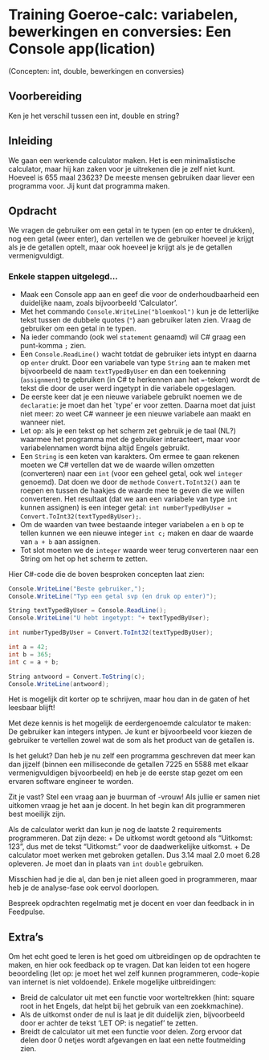 # Training Goeroe-calc: variabelen, bewerkingen en conversies: Een Console app(lication)

(Concepten: int, double, bewerkingen en conversies)

## Voorbereiding

Ken je het verschil tussen een int, double en string?

## Inleiding

We gaan een werkende calculator maken. Het is een minimalistische calculator, maar hij kan zaken voor je uitrekenen die je zelf niet kunt. Hoeveel is 655 maal 23623? De meeste mensen gebruiken daar liever een programma voor. Jij kunt dat programma maken.

## Opdracht

We vragen de gebruiker om een getal in te typen (en op enter te drukken), nog een getal (weer enter), dan vertellen we de gebruiker hoeveel je krijgt als je de getallen optelt, maar ook hoeveel je krijgt als je de getallen vermenigvuldigt. 


### Enkele stappen uitgelegd...

- Maak een Console app aan en geef die voor de onderhoudbaarheid een duidelijke naam, zoals bijvoorbeeld 'Calculator'.
- Met het commando `Console.WriteLine("bloemkool")` kun je de letterlijke tekst
  tussen de dubbele quotes (`"`) aan gebruiker laten zien. Vraag de gebruiker om een getal in te typen. 
- Na ieder commando (ook wel `statement` genaamd) wil C# graag een punt-komma
  `;` zien. 
- Een `Console.ReadLine()` wacht totdat de gebruiker iets intypt en daarna op
  `enter` drukt. Door een variabele van type `String` aan te maken met
  bijvoorbeeld de naam `textTypedByUser` en dan een toekenning (`assignment`) te
  gebruiken (in C# te herkennen aan het `=`-teken) wordt de tekst die door de
  user werd ingetypt in die variabele opgeslagen. 
- De eerste keer dat je een nieuwe variabele gebruikt noemen we de
  `declaratie`: je moet dan het `type' er voor zetten. Daarna moet dat juist
  niet meer: zo weet C# wanneer je een nieuwe variabele aan maakt en wanneer
  niet. 
- Let op: als je een tekst op het scherm zet gebruik je de taal (NL?) waarmee
  het programma met de gebruiker interacteert, maar voor variabelennamen wordt
  bijna altijd Engels gebruikt. 
- Een `String` is een keten van karakters. Om ermee te gaan rekenen moeten we C#
  vertellen dat we de waarde willen omzetten (converteren) naar een `int` (voor
  een geheel getal, ook wel `integer` genoemd). Dat doen we door de `methode`
  `Convert.ToInt32()` aan te roepen en tussen de haakjes de waarde mee te geven
  die we willen converteren. Het resultaat (dat we aan een variabele van type
  `int` kunnen assignen) is een integer getal: `int numberTypedByUser =
  Convert.ToInt32(textTypedByUser);`.  
- Om de waarden van twee bestaande integer variabelen `a` en `b` op te tellen kunnen we een
  nieuwe integer `int c;` maken en daar de waarde van `a + b` aan assignen. 
- Tot slot moeten we de `integer` waarde weer terug converteren naar een String
  om het op het scherm te zetten. 

Hier C#-code die de boven besproken concepten laat zien: 
  

```cs
Console.WriteLine("Beste gebruiker,");
Console.WriteLine("Typ een getal svp (en druk op enter)");

String textTypedByUser = Console.ReadLine();
Console.WriteLine("U hebt ingetypt: "+ textTypedByUser);

int numberTypedByUser = Convert.ToInt32(textTypedByUser);

int a = 42;
int b = 365;
int c = a + b;

String antwoord = Convert.ToString(c);
Console.WriteLine(antwoord);
```

Het is mogelijk dit korter op te schrijven, maar hou dan in de gaten of het
leesbaar blijft! 

Met deze kennis is het mogelijk de eerdergenoemde calculator te maken: 
De gebruiker kan integers intypen. Je kunt er bijvoorbeeld voor kiezen de
gebruiker te vertellen zowel wat de som als het product van de getallen is. 


Is het gelukt? Dan heb je nu zelf een programma geschreven dat meer kan dan jijzelf (binnen een milliseconde de getallen 7225 en 5588 met elkaar vermenigvuldigen bijvoorbeeld) en heb je de eerste stap gezet om een ervaren software engineer te worden.

Zit je vast? Stel een vraag aan je buurman of -vrouw! Als jullie er samen niet uitkomen vraag je het aan je docent. In het begin kan dit programmeren best moeilijk zijn.

Als de calculator werkt dan kun je nog de laatste 2 requirements programmeren. Dat zijn deze:
+ De uitkomst wordt getoond als “Uitkomst: 123”, dus met de tekst "Uitkomst: " voor de daadwerkelijke uitkomst.
+ De calculator moet werken met gebroken getallen. Dus 3.14 maal 2.0 moet 6.28 opleveren. Je moet dan in plaats van `int` `double` gebruiken. 

Misschien had je die al, dan ben je niet alleen goed in programmeren, maar heb je de analyse-fase ook eervol doorlopen.

Bespreek opdrachten regelmatig met je docent en voer dan feedback in in Feedpulse.

## Extra’s

Om het echt goed te leren is het goed om uitbreidingen op de opdrachten te maken, en hier ook feedback op te vragen. Dat kan leiden tot een hogere beoordeling (let op: je moet het wel zelf kunnen programmeren, code-kopie van internet is niet voldoende). Enkele mogelijke uitbreidingen:

+ Breid de calculator uit met een functie voor worteltrekken (hint: square root
  in het Engels, dat helpt bij het gebruik van een zoekkmachine).
+ Als de uitkomst onder de nul is laat je dit duidelijk zien, bijvoorbeeld door
  er achter de tekst 'LET OP: is negatief' te zetten.
+ Breidt de calculator uit met een functie voor delen. Zorg ervoor dat delen door 0 netjes wordt afgevangen en laat een nette foutmelding zien.
